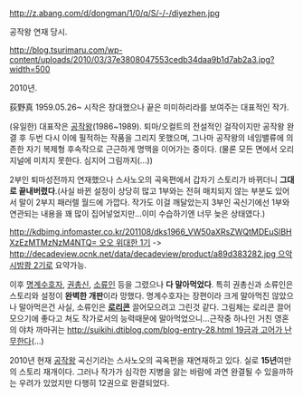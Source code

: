 http://z.abang.com/d/dongman/1/0/q/S/-/-/diyezhen.jpg

공작왕 연재 당시.

http://blog.tsurimaru.com/wp-content/uploads/2010/03/37e3808047553cedb34daa9b1d7ab2a3.jpg?width=500

2010년.

荻野真 1959.05.26~ 시작은 창대했으나 끝은 미미하리라를 보여주는 대표적인 작가.

(유일한) 대표작은 [[공작왕]](1986~1989). 퇴마/오컬트의 전설적인 걸작이지만 공작왕 완결 후 두번 다시 이에 필적하는 작품을 그리지 못했으며, 그나마 공작왕의 네임밸류에 의존한 자기 복제형 후속작으로 근근하게 명맥을 이어가는 중이다. (물론 모든 면에서 오리지널에 미치지 못한다. 심지어 그림까지(...))

2부인 퇴마성전까지 연재했으나 스사노오의 곡옥편에서 갑자기 스토리가 바뀌더니 '''그대로 끝내버렸다'''.(사실 바뀐 설정이 상당히 많고 1부와는 전혀 매치되지 않는 부분도 있어서 말이 2부지 패러렐 월드에 가깝다. 작가도 이걸 깨달았는지 3부인 곡신기에선 1부와 연관되는 내용을 꽤 많이 집어넣었지만...이미 수습하기엔 너무 늦은 상태였다.)

[[http://kdbimg.infomaster.co.kr/201108/dks1966_VW50aXRsZWQtMDEuSlBHXzEzMTMzNzM4NTQ= 오오 위대한 1기]] -> [[http://decadeview.ocnk.net/data/decadeview/product/a89d383282.jpg 으악 시밤쾅 2기]]로 요약가능.

이후 [[명계수호자]], [[권총신]], [[소류인]] 등을 그렸으나 '''다 말아먹었다'''. 특히 권총신과 소류인은 스토리와 설정이 '''완벽한 개판'''이라 망했다. 명계수호자는 장편이라 크게 말아먹진 않았으나 말아먹은건 사실, 소류인은 '''[[로리콘]]''' 끌어모으려고 그린것 같다. 그림체는 로리콘 끌어모으기에 좋다고 쳐도 작가로서의 능력때문에 말아먹었으니...근작중 하나인 거친 영혼의 야차 까마귀는 [[http://suikihi.dtiblog.com/blog-entry-28.html 19금과 고어가 난무한다]](...)

2010년 현재 [[공작왕]] 곡신기라는 스사노오의 곡옥편을 재연재하고 있다. 실로 '''15년'''여만의 스토리 재개이다. 그러나 작가가 심각한 지병을 앓는 바람에 과연 완결될 수 있을까하는 우려가 있었지만 다행히 12권으로 완결되었다.
